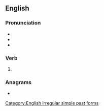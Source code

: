 ==English==

===Pronunciation===
* {{IPA|en|/bɪˈkeɪm/}}
* {{audio|en|en-us-became.ogg|Audio (US)}}
* {{rhymes|en|eɪm}}
{{hyphenation|en|be|came}}

===Verb===
{{head|en|verb form}}

# {{en-simple past of|become}}

===Anagrams===
* {{anagrams|en|a=abceem|MacBee|Macbee}}

[[Category:English irregular simple past forms]]